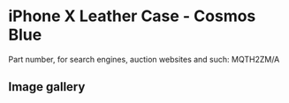 
# iPhone X Leather Case - Cosmos Blue

Part number, for search engines, auction websites and such: MQTH2ZM/A

## Image gallery

<div style={{ width: "768px" }}>
  <GalleryComponent
    images={[
      {
        original: "/everysource/MQTH2.webp",
        thumbnail: "/everypreview/MQTH2.webp",
      },
      {
        original: "/everysource/MQTH2_AV1_SILVER.webp",
        thumbnail: "/everypreview/MQTH2_AV1_SILVER.webp",
      },
      {
        original: "/everysource/MQTH2_AV1_SPACE_GRAY.webp",
        thumbnail: "/everypreview/MQTH2_AV1_SPACE_GRAY.webp",
      },
      {
        original: "/everysource/MQTH2_AV2.webp",
        thumbnail: "/everypreview/MQTH2_AV2.webp",
      }
    ]}
  />
</div>